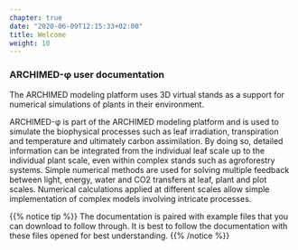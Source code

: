```yaml
---
chapter: true
date: "2020-06-09T12:15:33+02:00"
title: Welcome
weight: 10
---
```


### ARCHIMED-φ user documentation 

The ARCHIMED modeling platform uses 3D virtual stands as a support for numerical simulations of plants in their environment.  

ARCHIMED-φ is part of the ARCHIMED modeling platform and is used to simulate the biophysical processes such as leaf irradiation, transpiration and temperature and ultimately carbon assimilation. By doing so, detailed information can be integrated from the individual leaf scale up to the individual plant scale, even within complex stands such as agroforestry systems. Simple numerical methods are used for solving multiple feedback between light, energy, water and CO2 transfers at leaf, plant and plot scales. Numerical calculations applied at different scales allow simple implementation of complex models involving intricate processes.

{{% notice tip %}}
The documentation is paired with example files that you can download to follow through. It is best to follow the documentation with these files opened for best understanding.
{{% /notice %}}